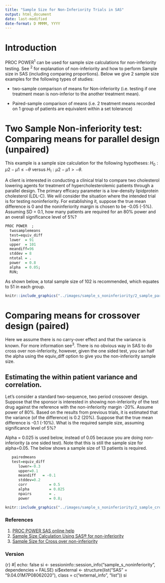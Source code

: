 ```yaml
---
title: "Sample Size for Non-Inferiority Trials in SAS"
output: html_document
date: last-modified
date-format: D MMMM, YYYY
---
```


# Introduction

PROC POWER^1^ can be used for sample size calculations for non-inferiority testing. See ^2^ for explanation of non-inferiority and how to perform Sample size in SAS (including comparing proportions). Below we give 2 sample size examples for the following types of studies:

-   two-sample comparison of means for Non-inferiority (i.e. testing if one treatment mean is non-inferior to the another treatment mean).

-   Paired-sample comparison of means (i.e. 2 treatment means recorded on 1 group of patients are equivalent within a set tolerance)

# **Two Sample Non-inferiority test: Comparing means for parallel design (unpaired)**

This example is a sample size calculation for the following hypotheses: $H_0:\mu2-\mu1\le -\theta$ versus $H_1: \mu2-\mu1\gt -\theta$.

A client is interested in conducting a clinical trial to compare two cholesterol lowering agents for treatment of hypercholesterolemic patients through a parallel design. The primary efficacy parameter is a low-density lipidprotein cholesterol (LDL-C). We will consider the situation where the intended trial is for testing noninferiority. For establishing it, suppose the true mean difference is 0 and the noninferiority margin is chosen to be -0.05 (-5%). Assuming SD = 0.1, how many patients are required for an 80% power and an overall significance level of 5%?

```r
PROC POWER  ;    
  twosamplemeans 
  test=equiv_diff      
  lower  = 91
  upper  = 101  
  meandiff=96 
  stddev = 8
  ntotal = .  
  power  = 0.8
  alpha  = 0.05;
  RUN;
```

As shown below, a total sample size of 102 is recommended, which equates to 51 in each group.

```r
knitr::include_graphics("../images/sample_s_noninferiority/2_sample_parallelgroup_means.png")}
```

# **Comparing means for crossover design (paired)**

Here we assume there is no carry-over effect and that the variance is known. For more information see^3^. There is no obvious way in SAS to do cross over non-inferiority, however, given the one sided test, you can half the alpha using the equiv_diff option to give you the non-inferiority sample size.

## **Estimating the within patient variance and correlation.**

Let's consider a standard two-sequence, two period crossover design. Suppose that the sponsor is interested in showing non-inferiority of the test drug against the reference with the non-inferiority margin -20%. Assume power of 80%. Based on the results from previous trials, it is estimated that the variance (of the difference) is 0.2 (20%). Suppose that the true mean difference is -0.1 (-10%). What is the required sample size, assuming significance level of 5%?

Alpha = 0.025 is used below, instead of 0.05 because you are doing non-inferiority (a one sided test). Note that this is still the sample size for alpha=0.05. The below shows a sample size of 13 patients is required.

```r
   pairedmeans 
   test=equiv_diff
      lower=-0.3
      upper=0.1
      meandiff   = -0.1
      stddev=0.2
      corr          = 0.5
      alpha         = 0.025
      npairs        = .
      power         = 0.8;
```

```r
knitr::include_graphics("../images/sample_s_noninferiority/2_sample_crossover_means.png")
```

### References

1.  [PROC POWER SAS online help](https://support.sas.com/documentation/cdl/en/statug/63347/HTML/default/viewer.htm#statug_power_sect010.html)
2.  [Sample Size Calculation Using SAS® for non-inferiority](https://support.sas.com/kb/48/616.html)
3.  [Sample Size for Cross over non-inferiority](https://support.sas.com/documentation/cdl/en/statug/63347/HTML/default/viewer.htm#statug_power_a0000001004.htm)

### Version

{r} #\| echo: false si \<- sessioninfo::session_info("sample_s_noninferiority", dependencies = FALSE) si\$external \<- structure(list("SAS" = "9.04.01M7P08062020"), class = c("external_info", "list")) si
